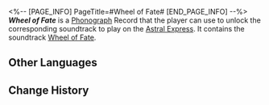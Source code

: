<%-- [PAGE_INFO]
PageTitle=#Wheel of Fate#
[END_PAGE_INFO] --%>
{{Item Infobox
|title       = ''Wheel of Fate''
|id          = 210381
|image       = Item Wheel of Fate.png{{subst:void|<!--$UPLOAD:<<SpriteOutput/ItemFigures/210001.png>-<Item Wheel of Fate.png>-<Item Icons>>-->}}
|type        = Disk
|invCategory = Valuables
|rarity      = 3
|effect      = 
|description = A record that can be played on the Express' phonograph. It might be a chance acquisition or a gift from someone else. All sorts of memories surge up when the music plays &mdash; the smiles, encounters, touches, and the excitement of battle. Maybe that is why people still collect records even as society rapidly advances.<br />The current record contains the track "Wheel of Fate."
}}
{{Description|''O Fate. It is unpredictable, waxing and waning like the moon.''}}
'''''Wheel of Fate''''' is a [[Phonograph]] Record that the player can use to unlock the corresponding soundtrack to play on the [[Astral Express]]. It contains the soundtrack [[Wheel of Fate]].

==Other Languages==
{{Other Languages
|en   = ''Wheel of Fate''
|zhs  = 《命运之轮》
|zht  = 〈命運之輪〉
|ja   = 『運命の輪』
|ko   = ≪운명의 수레바퀴≫
|es   = Rueda del destino
|fr   = ''Wheel of Fate''
|ru   = Wheel of Fate
|th   = "Wheel of Fate"
|vi   = "Bánh Xe Định Mệnh"
|de   = „Rad des Schicksals“
|id   = "Wheel of Fate"
|pt   = "Wheel of Fate"
}}

==Change History==
{{Change History|3.0}}